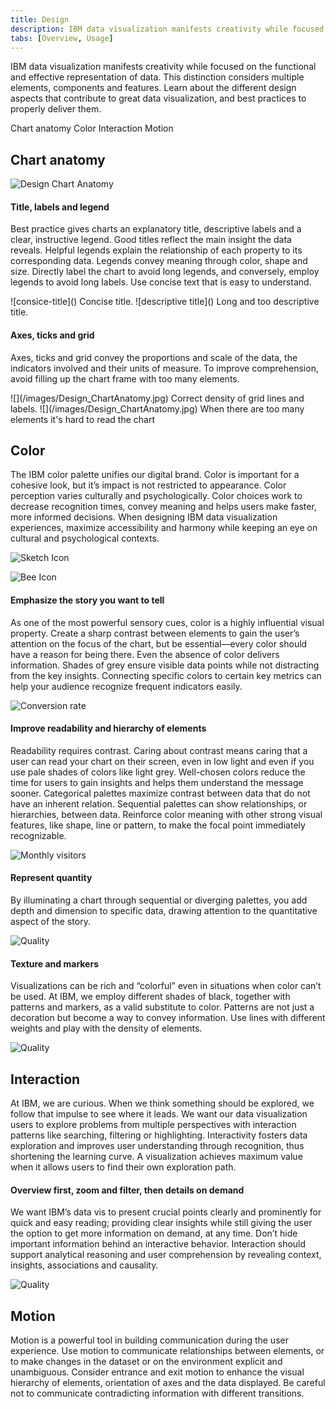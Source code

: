 ```yaml
---
title: Design
description: IBM data visualization manifests creativity while focused on the functional and effective representation of data. This distinction considers multiple elements, components and features. Learn about the different design aspects that contribute to great data visualization, and best practices to properly deliver them.
tabs: [Overview, Usage]
---
```


<PageDescription>

IBM data visualization manifests creativity while focused on the functional and effective representation of data. This distinction considers multiple elements, components and features. Learn about the different design aspects that contribute to great data visualization, and best practices to properly deliver them.

</PageDescription>

<AnchorLinks>
  <AnchorLink>Chart anatomy</AnchorLink>
  <AnchorLink>Color</AnchorLink>
  <AnchorLink>Interaction</AnchorLink>
  <AnchorLink>Motion</AnchorLink>
</AnchorLinks>

## Chart anatomy

<Row>
<Column colMd={5} colLg={8}>

![Design Chart Anatomy](/images/Design_ChartAnatomy.jpg)

</Column>
</Row>

#### Title, labels and legend

Best practice gives charts an explanatory title, descriptive labels and a clear, instructive legend. Good titles reflect the main insight the data reveals. Helpful legends explain the relationship of each property to its corresponding data. Legends convey meaning through color, shape and size.  Directly label the chart to avoid long legends, and conversely, employ legends to avoid long labels. Use concise text that is easy to understand.

<Row>
<Column colMd={3} colLg={4}>
![consice-title]()

  <Caption>
    Concise title.
  </Caption>
</Column>

<Column colMd={3} colLg={4}>
![descriptive title]()
  <Caption>
    Long and too descriptive title.
  </Caption>
</Column>
</Row>

#### Axes, ticks and grid

Axes, ticks and grid convey the proportions and scale of the data, the indicators involved and their units of measure. To improve comprehension, avoid filling up the chart frame with too many elements.

<Row>
<Column colMd={3} colLg={4}>
![](/images/Design_ChartAnatomy.jpg)

  <Caption>
    Correct density of grid lines and labels.
  </Caption>
</Column>

<Column colMd={3} colLg={4}>
![](/images/Design_ChartAnatomy.jpg)
  <Caption>
    When there are too many elements it's hard to read the chart
  </Caption>
</Column>
</Row>

## Color

The IBM color palette unifies our digital brand. Color is important for a cohesive look, but it’s impact is not restricted to appearance. Color perception varies culturally and psychologically. Color choices work to decrease recognition times, convey meaning and helps users make faster, more informed decisions. When designing IBM data visualization experiences, maximize accessibility and harmony while keeping an eye on cultural and psychological contexts.

<Row className="resource-card-group">
<Column colMd={4} colLg={4} noGutterSm>
<ResourceCard
subTitle="Data visualization palette"
href=""
actionIcon="launch"
>

![Sketch Icon](../../images/SketchIcon.svg)

</ResourceCard>
</Column>
<Column colMd={4} colLg={4} noGutterSm>
    <ResourceCard
      subTitle="IBM color palette"
      href=""
      actionIcon="launch"
      >

![Bee Icon](../../images/bee.svg)

  </ResourceCard>
</Column>
</Row>

#### Emphasize the story you want to tell

As one of the most powerful sensory cues, color is a highly influential visual property. Create a sharp contrast between elements to gain the user’s attention on the focus of the chart, but be essential—every color should have a reason for being there. Even the absence of color delivers information. Shades of grey ensure visible data points while not distracting from the key insights. Connecting specific colors to certain key metrics can help your audience recognize frequent indicators easily.

<Row>
<Column colMd={5} colLg={8}>

![Conversion rate]()

</Column>
</Row>

#### Improve readability and hierarchy of elements

Readability requires contrast. Caring about contrast means caring that a user can read your chart on their screen, even in low light and even if you use pale shades of colors like light grey. Well-chosen colors reduce the time for users to gain insights and helps them understand the message sooner. Categorical palettes maximize contrast between data that do not have an inherent relation. Sequential palettes can show relationships, or hierarchies, between data. Reinforce color meaning with other strong visual features, like shape, line or pattern, to make the focal point immediately recognizable.

<Row>
<Column colMd={5} colLg={8}>

![Monthly visitors]()

</Column>
</Row>

#### Represent quantity

By illuminating a chart through sequential or diverging palettes, you add depth and dimension to specific data, drawing attention to the quantitative aspect of the story.

<Row>
<Column colMd={5} colLg={8}>

![Quality]()

</Column>
</Row>

#### Texture and markers

Visualizations can be rich and “colorful” even in situations when color can’t be used. At IBM, we employ different shades of black, together with patterns and markers, as a valid substitute to color. Patterns are not just a decoration but become a way to convey information. Use lines with different weights and play with the density of elements.

<Row>
<Column colMd={5} colLg={8}>

![Quality]()

</Column>
</Row>

## Interaction

At IBM, we are curious. When we think something should be explored, we follow that impulse to see where it leads. We want our data visualization users to explore problems from multiple perspectives with interaction patterns like searching, filtering or highlighting.  Interactivity fosters data exploration and improves user understanding through recognition, thus shortening the learning curve. A visualization achieves maximum value when it allows users to find their own exploration path.


#### Overview first, zoom and filter, then details on demand

We want IBM’s data vis to present crucial points clearly and prominently for quick and easy reading; providing clear insights while still giving the user the option to get more information on demand, at any time. Don’t hide important information behind an interactive behavior. Interaction should support analytical reasoning and user comprehension by revealing context, insights, associations and causality.

<Row>
<Column colMd={5} colLg={8}>

![Quality]()

</Column>
</Row>

## Motion

Motion is a powerful tool in building communication during the user experience. Use motion to communicate relationships between elements, or to make changes in the dataset or on the environment explicit and unambiguous. Consider entrance and exit motion to enhance the visual hierarchy of elements, orientation of axes and the data displayed. Be careful not to communicate contradicting information with different transitions.




